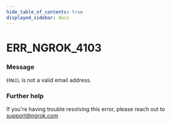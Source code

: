 ```yaml
---
hide_table_of_contents: true
displayed_sidebar: docs
---
```



# ERR_NGROK_4103

### Message

`EMAIL` is not a valid email address.

<ErrorDetails error="err_ngrok_4103" />

### Further help

If you're having trouble resolving this error, please reach out to [support@ngrok.com](mailto:support@ngrok.com?subject=Help%20with%20ERR_NGROK_4103)
